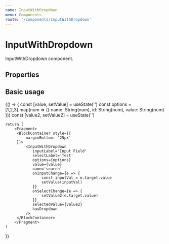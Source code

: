 ```yaml
---
name: InputWithDropdown
menu: Components
route: '/components/InputWithDropdown'
---
```





# InputWithDropdown

InputWithDropdown component. 
 
## Properties
<Props of={InputWithDropdown} />

## Basic usage

<Playground>
{() => {
    const [value, setValue] = useState('')
    const options = [1,2,3].map(num => ({
        name: String(num),
        id: String(num),
        value: String(num)
    }))
    const [value2, setValue2] = useState('')
  
    return (
        <Fragment>
         <BlockContainer style={{
             marginBottom: '25px'
         }}>
             <InputWithDropdown
                inputLabel='Input Field'
                selectLabel='Test' 
                options={options}
                value={value}
                name='search'
                onInputChange={e => { 
                    const inputVal = e.target.value
                    setValue(inputVal)
                }}
                onSelectChange={e => {
                    setValue2(e.target.value)
                }}
                selectedValue={value2}
                hasDropdown
             />
         </BlockContainer>
        </Fragment>
    )    
}}
</Playground>
